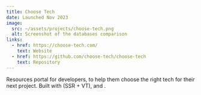 ```yaml
---
title: Choose Tech
date: Launched Nov 2023
image:
  src: ~/assets/projects/choose-tech.png
  alt: Screenshot of the databases comparison
links:
  - href: https://choose-tech.com/
    text: Website
  - href: https://github.com/choose-tech/choose-tech
    text: Repository
---
```


Resources portal for developers, to help them choose the right
tech for their next project. Built with <TechPill id="astro" /> (SSR + VT), <TechPill id="tailwind" />
and <TechPill id="alpinejs" />.
